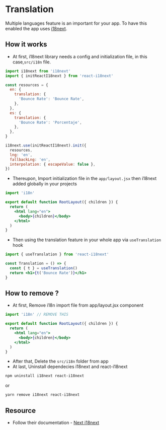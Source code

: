 # Translation

Multiple languages feature is an important for your app. To have this enabled the app uses [i18next](https://github.com/i18next/next-i18next).

## How it works

- At first, i18next library needs a config and initialization file, in this case,`src/i18n` file.

```js
import i18next from 'i18next'
import { initReactI18next } from 'react-i18next'

const resources = {
  en: {
    translation: {
      'Bounce Rate': 'Bounce Rate',
    },
  },
  es: {
    translation: {
      'Bounce Rate': 'Porcentaje',
    },
  },
}

i18next.use(initReactI18next).init({
  resources,
  lng: 'en',
  fallbackLng: 'en',
  interpolation: { escapeValue: false },
})
```

- Thereupon, Import initialization file in the `app/layout.jsx` then i18next added globally in your projects

```jsx {1}
import 'i18n'

export default function RootLayout({ children }) {
  return (
    <html lang="en">
      <body>{children}</body>
    </html>
  )
}
```

- Then using the translation feature in your whole app via `useTranslation` hook

```jsx {1, 4, 5}
import { useTranslation } from 'react-i18next'

const Translation = () => {
  const { t } = useTranslation()
  return <h1>{t('Bounce Rate')}</h1>
}
```

## How to remove ?

- At first, Remove i18n import file from app/layout.jsx component

```jsx {1}
import 'i18n' // REMOVE THIS

export default function RootLayout({ children }) {
  return (
    <html lang="en">
      <body>{children}</body>
    </html>
  )
}
```

- After that, Delete the `src/i18n` folder from app
- At last, Uninstall dependecies i18next and react-i18next

```sh
npm uninstall i18next react-i18next
```

or

```sh
yarn remove i18next react-i18next
```

## Resource

- Follow their documentation - [Next i18next](https://github.com/i18next/next-i18next)
